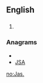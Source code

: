 ==English==

==={{abbreviation}}===
{{infl|en|abbreviation}}

# {{alternative spelling of|Jas}}

===Anagrams===
* {{alphagram|ajs}}
* [[JSA#English|JSA]]

[[no:Jas.]]